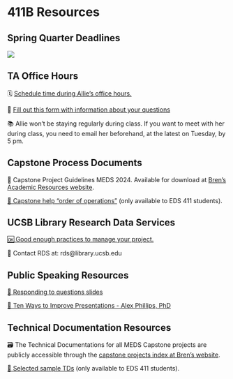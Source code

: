 # 411B Resources

## Spring Quarter Deadlines

![](/images/411b_spring/spring_deadlines.png)

## TA Office Hours

🗓️ [Schedule time during Allie's office hours.](https://calendar.google.com/calendar/u/0/appointments/schedules/AcZssZ2x_X7IUZE2AkG7rEEWSzVia5Dcz4yyOnSvqc6ULvrm2XSi-AHF7zOQJEcZBUJ-PpnAFH3ZjVZy)

🤔 [Fill out this form with information about your questions](https://forms.gle/pqBX3BCVj5RVpCeZ8)

📚 Allie won’t be staying regularly during class. If you want to meet with her during class, you need to email her beforehand, at the latest on Tuesday, by 5 pm. 


## Capstone Process Documents

📑 Capstone Project Guidelines MEDS 2024. Available for download at [Bren's Academic Resources website](https://bren.ucsb.edu/academic-resources-current-students).

[🛟 Capstone help "order of operations"](https://drive.google.com/file/d/1W699qeRlQOw_wQCJg0eAMziwCNrvQ7Ur/view?usp=share_link) (only available to EDS 411 students). 

## UCSB Library Research Data Services

[🆗 Good enough practices to manage your project.](https://ucsb-library-research-data-services.github.io/project-data-management/)

📨 Contact RDS at: rds@library.ucsb.edu

<!--
## Final Presentation Resources

[✅  Final Presentation Logistics - Emily Case](https://docs.google.com/presentation/d/1SS1xtBQEhOVMLV6JcKNH5MXBEe6D4ZmWaeHTKmqhnmE/edit?usp=sharing)

[🗓️  Faculty Review Schedule](https://docs.google.com/document/d/13rNpK38MZSpTbZVxK5n2d2VGZptAqtR_7c0Ekvvup_E/edit?usp=sharing)
-->

## Public Speaking Resources

[💬  Responding to questions slides](https://docs.google.com/presentation/d/1idCPdoY0y-rUTiGJMcERiEhA56iiUypECBBV6_MJ-sM/edit?usp=sharing)

[🌟  Ten Ways to Improve Presentations - Alex Phillips, PhD](https://docs.google.com/presentation/d/1z9URIEa5Ex7FtDcTMTPbQrWO7mD8XHhdzlKLZzXhfEQ/edit#slide=id.g2b923656a78_0_20)

## Technical Documentation Resources

🗃 The Technical Documentations for all MEDS Capstone projects are publicly accessible through the [capstone projects index at Bren’s website](https://bren.ucsb.edu/projects?f%5B0%5D=project-program%3A63).

[📓 Selected sample TDs](https://drive.google.com/drive/folders/1idEe6rJO-x_HjyywJP9PcM6sFkWeg3iF?usp=share_link) (only available to EDS 411 students). 


